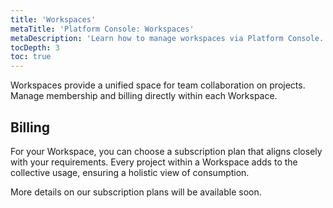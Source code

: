 ```yaml
---
title: 'Workspaces'
metaTitle: 'Platform Console: Workspaces'
metaDescription: 'Learn how to manage workspaces via Platform Console.'
tocDepth: 3
toc: true
---
```


<TopBlock>

Workspaces provide a unified space for team collaboration on projects. Manage membership and billing directly within each Workspace.

</TopBlock>

## Billing

For your Workspace, you can choose a subscription plan that aligns closely with your requirements. Every project within a Workspace adds to the collective usage, ensuring a holistic view of consumption.

More details on our subscription plans will be available soon.
